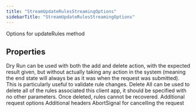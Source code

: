 ```yaml
---
title: "StreamUpdateRulesStreamingOptions"
sidebarTitle: "StreamUpdateRulesStreamingOptions"
---
```


Options for updateRules method

## Properties

<ParamField name="dryRun" type="boolean">
Dry Run can be used with both the add and delete action, with the expected result given, but without actually taking any action in the system (meaning the end state will always be as it was when the request was submitted). This is particularly useful to validate rule changes.
</ParamField>





<ParamField name="deleteAll" type="boolean">
Delete All can be used to delete all of the rules associated this client app, it should be specified with no other parameters. Once deleted, rules cannot be recovered.
</ParamField>





<ParamField name="requestOptions" type="[RequestOptions](/xdks/typescript/reference/interfaces/RequestOptions)">
Additional request options
</ParamField>





<ParamField name="headers" type="Record&lt;string, string&gt;">
Additional headers
</ParamField>





<ParamField name="signal" type="AbortSignal">
AbortSignal for cancelling the request
</ParamField>



